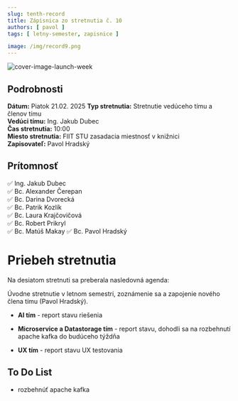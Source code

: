 ```yaml
---
slug: tenth-record
title: Zápisnica zo stretnutia č. 10
authors: [ pavol ]
tags: [ letny-semester, zapisnice ]

image: /img/record9.png
---
```

![cover-image-launch-week](/img/record9.png)

<!-- ❌✅ -->
<!-- truncate -->

## Podrobnosti

**Dátum:** Piatok 21.02. 2025
**Typ stretnutia:** Stretnutie vedúceho tímu a členov tímu  
**Vedúci tímu:** Ing. Jakub Dubec  
**Čas stretnutia:** 10:00  
**Miesto stretnutia:** FIIT STU zasadacia miestnosť v knižnici   
**Zapisovateľ:** Pavol Hradský

## Prítomnosť

 ✅ Ing. Jakub Dubec  
 ✅ Bc. Alexander Čerepan  
 ✅ Bc. Darina Dvorecká  
 ✅ Bc. Patrik Kozlík  
 ✅ Bc. Laura Krajčovičová  
 ✅ Bc. Robert Prikryl  
 ✅ Bc. Matúš Makay
 ✅ Bc. Pavol Hradský

# Priebeh stretnutia
Na desiatom stretnuti sa preberala nasledovná agenda:

Úvodne stretnutie v letnom semestri, zoznámenie sa a zapojenie nového člena tímu (Pavol Hradský).

- **AI tím** - report stavu riešenia

- **Microservice a Datastorage tím** - report stavu, dohodli sa na rozbehnutí apache kafka do budúceho týždňa

- **UX tím** - report stavu UX testovania

## To Do List

- rozbehnúť apache kafka